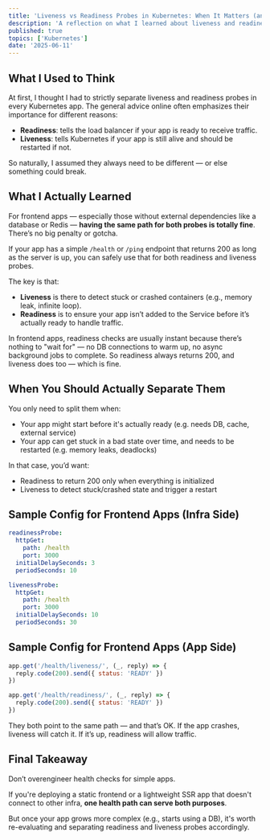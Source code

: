 ```yaml
---
title: 'Liveness vs Readiness Probes in Kubernetes: When It Matters (and When It Doesn’t)'
description: 'A reflection on what I learned about liveness and readiness probes in Kubernetes, especially for frontend-only apps.'
published: true
topics: ['Kubernetes']
date: '2025-06-11'
---
```


## What I Used to Think

At first, I thought I had to strictly separate liveness and readiness probes in every Kubernetes app. The general advice online often emphasizes their importance for different reasons:

- **Readiness**: tells the load balancer if your app is ready to receive traffic.
- **Liveness**: tells Kubernetes if your app is still alive and should be restarted if not.

So naturally, I assumed they always need to be different — or else something could break.

## What I Actually Learned

For frontend apps — especially those without external dependencies like a database or Redis — **having the same path for both probes is totally fine**. There’s no big penalty or gotcha.

If your app has a simple `/health` or `/ping` endpoint that returns 200 as long as the server is up, you can safely use that for both readiness and liveness probes.

The key is that:

- **Liveness** is there to detect stuck or crashed containers (e.g., memory leak, infinite loop).
- **Readiness** is to ensure your app isn’t added to the Service before it’s actually ready to handle traffic.

In frontend apps, readiness checks are usually instant because there’s nothing to "wait for" — no DB connections to warm up, no async background jobs to complete. So readiness always returns 200, and liveness does too — which is fine.

## When You Should Actually Separate Them

You only need to split them when:

- Your app might start before it's actually ready (e.g. needs DB, cache, external service)
- Your app can get stuck in a bad state over time, and needs to be restarted (e.g. memory leaks, deadlocks)

In that case, you’d want:

- Readiness to return 200 only when everything is initialized
- Liveness to detect stuck/crashed state and trigger a restart

## Sample Config for Frontend Apps (Infra Side)

```yaml
readinessProbe:
  httpGet:
    path: /health
    port: 3000
  initialDelaySeconds: 3
  periodSeconds: 10

livenessProbe:
  httpGet:
    path: /health
    port: 3000
  initialDelaySeconds: 10
  periodSeconds: 30
```

## Sample Config for Frontend Apps (App Side)

```javascript
app.get('/health/liveness/', (_, reply) => {
  reply.code(200).send({ status: 'READY' })
})

app.get('/health/readiness/', (_, reply) => {
  reply.code(200).send({ status: 'READY' })
})
```

They both point to the same path — and that’s OK. If the app crashes, liveness will catch it. If it’s up, readiness will allow traffic.

## Final Takeaway

Don’t overengineer health checks for simple apps.

If you're deploying a static frontend or a lightweight SSR app that doesn't connect to other infra, **one health path can serve both purposes**.

But once your app grows more complex (e.g., starts using a DB), it's worth re-evaluating and separating readiness and liveness probes accordingly.
